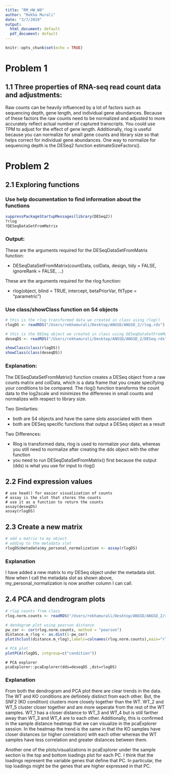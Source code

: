 ```yaml
---
title: "RM_HW_W8"
author: "Rekha Murali"
date: "3/7/2019"
output:
  html_document: default
  pdf_document: default
---
```


```r
knitr::opts_chunk$set(echo = TRUE)
```


# Problem 1

## 1.1 Three properties of RNA-seq read count data and adjustments:
Raw counts can be heavily influenced by a lot of factors such as sequencing depth, gene length, and individual gene abundances. Because of these factors the raw counts need to be normalized and adjusted to more accurately reflect actual number of captured transcripts. You could use TPM to adjust for the effect of gene length. Additionally, rlog is useful because you can normalize for small gene counts and library size so that helps correct for individual gene abundances. One way to normalize for sequencing depth is the DESeq2 function estimateSizeFactors(). 

# Problem 2

## 2.1 Exploring functions

### Use help documentation to find information about the functions

```r
suppressPackageStartupMessages(library(DESeq2))
?rlog
?DESeqDataSetFromMatrix
```

### Output:

These are the arguments required for the DESeqDataSetFromMatrix function: 

  * DESeqDataSetFromMatrix(countData, colData, design, tidy = FALSE,
  ignoreRank = FALSE, ...)
  
These are the arguments required for the rlog function: 

  * rlog(object, blind = TRUE, intercept, betaPriorVar,
  fitType = "parametric")

### Use class/showClass function on S4 objects 

```r
# this is the rlog transformed data we created in class using rlog()
rlogDS <- readRDS("/Users/rekhamurali/Desktop/ANGSD/ANGSD_2/rlog.rds")

# this is the DESeq object we created in class using DESeqDataSetFromMatrix()
deseqDS <- readRDS("/Users/rekhamurali/Desktop/ANGSD/ANGSD_2/DESeq.rds")

showClass(class(rlogDS))
showClass(class(deseqDS))

```

### Explanation:

The DESeqDataSetFromMatrix() function creates a DESeq object from a raw counts matrix and colData, which is a data frame that you create specifying your conditions to be compared. The rlog() function transforms the count data to the log2scale and minimizes the differenes in small counts and normalizes with respect to library size. 


Two Similarties:

* both are S4 objects and have the same slots associated with them
* both are DESeq specific functions that output a DESeq object as a result


Two Differences: 

* Rlog is transformed data, rlog is used to normalize your data, whereas you still need to normalize after creating the dds object with the other function
* you need to run DESeqDataSetFromMatrix() first because the output (dds) is what you use for input to rlog()


## 2.2 Find expression values

```{}
# use head() for easier visualization of counts
# assay is the slot that stores the counts
# use it as a function to return the counts
assay(deseqDS)
assay(rlogDS)
```

## 2.3 Create a new matrix

```r
# add a matrix to my object
# adding to the metadata slot 
rlogDS@metadata$my_personal_normalization <- assay(rlogDS)
```

### Explanation

I have added a new matrix to my DESeq object under the metadata slot. Now when I call the metadata slot as shown above, my_personal_normalization is now another column I can call. 


## 2.4 PCA and dendrogram plots
```r
# rlog counts from class
rlog.norm.counts <- readRDS("/Users/rekhamurali/Desktop/ANGSD/ANGSD_2/rlog.norm.counts.rds")

# dendogram plot using pearson distance
pw_cor <- cor(rlog.norm.counts, method = "pearson")
distance.m_rlog <- as.dist(1-pw_cor)
plot(hclust(distance.m_rlog),labels=colnames(rlog.norm.counts),main="rlog transformed read counts")

# PCA plot
plotPCA(rlogDS, intgroup=c("condition"))
```


```{}
# PCA explorer
pcaExplorer::pcaExplorer(dds=deseqDS ,dst=rlogDS)
```

### Explanation

From both the dendrogram and PCA plot there are clear trends in the data. The WT and KO conditions are definitely distinct from each other. But, the SNF2 (KO condition) clusters more closely together than the WT. WT_2 and WT_5 cluster closer together and are more seperate from the rest of the WT samples. WT_1 has a closer distance to WT_3 and WT_4 but is still farther away than WT_3 and WT_4 are to each other. Additionally, this is confirmed in the sample distance heatmap that we can visualize in the pcaExplorer session. In the heatmap the trend is the same in that the KO samples have closer distances (or higher correlation) with each other whereas the WT samples have less correlation and greater distances between them. 


Another one of the plots/visualizations in pcaExplorer under the sample section is the top and bottom loadings plot for each PC. I think that the loadings represent the variable genes that define that PC. In particular, the top loadings might be the genes that are higher expressed in that PC. 

